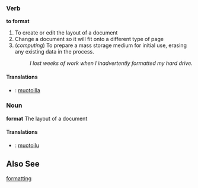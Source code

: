 ===Verb===
'''to format'''
# To create or edit the layout of a document
# Change a document so it will fit onto a different type of page
# (''computing'') To prepare a mass storage medium for initial use, erasing any existing data in the process.
#: ''I lost weeks of work when I inadvertently formatted my hard drive.''

====Translations====
*{{msg:fi}}: [[muotoilla]]

===Noun===
'''format'''
The layout of a document 
====Translations====
*{{msg:fi}}: [[muotoilu]]

==Also See==
[[formatting]]